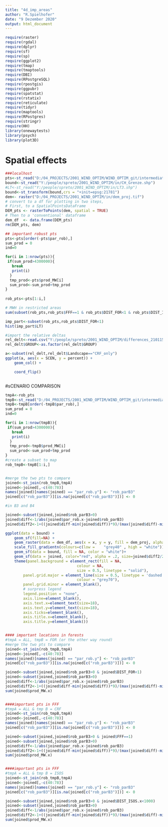 ```yaml
---
title: "4d_imp_areas"
author: "R.Spielhofer"
date: "9 Dezember 2020"
output: html_document
---
```


```r
require(raster)
require(rgdal)
require(dplyr)
require(sf)
require(sp)
require(ggplot2)
require(tmap)
require(tmaptools)
require(DBI)
require(RPostgreSQL)
require(rpostgis)
require(ggpubr)
require(spatstat)
require(rstatix)
require(reticulate)
require(tidyr)
require(maptools)
require(RPostgres)
require(stringr)
require(HH)
library(onewaytests)
library(psych)
library(plot3D)
```


# Spatial effects

```r

###localhost
pts<-st_read("D:/04_PROJECTS/2001_WIND_OPTIM/WIND_OPTIM_git/intermediate_steps/4_wp/pts_sel_210112/ISOS.shp")
bound<-st_read("Y:/people/spreto/2001_WIND_OPTIM/in/CH_Grenze.shp")
#LT<-st_read("Y:/people/spreto/2001_WIND_OPTIM/in/LT3.shp")
bound<-st_transform(bound,crs = "+init=epsg:21781") 
dem<- raster("D:/04_PROJECTS/2001_WIND_OPTIM/in/dem_proj.tif")
# convert to a df for plotting in two steps,
# First, to a SpatialPointsDataFrame
DEM_pts <- rasterToPoints(dem, spatial = TRUE)
# Then to a 'conventional' dataframe
dem_df  <- data.frame(DEM_pts)
rm(DEM_pts, dem)

## important robust pts
pts<-pts[order(-pts$par_rob),]
sum_prod = 0
ind=0

for(i in 1:nrow(pts)){
 if(sum_prod>4300000){
   break
   print(i)
  }
  tmp_prod<-pts$prod_MW[i]
  sum_prod<-sum_prod+tmp_prod
}
 
rob_pts<-pts[1:i,]

# MWH in restricted areas
sum(subset(rob_pts,rob_pts$FFF==1 & rob_pts$DIST_FOR<1 & rob_pts$DIST_ISOS>1000)$prod_MW)

```

```r
imp_part<-subset(rob_pts,rob_pts$DIST_FOR<1)
hist(imp_part$LT)
```

```r
#import the relative deltas 
rel_delt<-read.csv("Y:/people/spreto/2001_WIND_OPTIM/differences_210115.csv",sep=",")
rel_delt$GROUP<-as.factor(rel_delt$GROUP)

a<-subset(rel_delt,rel_delt$Landscape=="CRF_only")
ggplot(a, aes(x = SCEN, y = percent)) + 
    geom_col() +

    coord_flip()



```


#sCENARIO COMPARISON
```r
tmpA<-rob_pts
tmpB<-st_read("D:/04_PROJECTS/2001_WIND_OPTIM/WIND_OPTIM_git/intermediate_steps/4_wp/pts_sel_210112/ALL.shp")
tmpB<-tmpB[order(-tmpB$par_rob),]
sum_prod = 0
ind=0

for(i in 1:nrow(tmpB)){
 if(sum_prod>4300000){
   break
   print(i)
  }
  tmp_prod<-tmpB$prod_MW[i]
  sum_prod<-sum_prod+tmp_prod
}
#create a subset to map  
rob_tmpB<-tmpB[1:i,]


#merge the two pts to compare
joined<-st_join(rob_tmpB,tmpA)
joined<-joined[,-c(40:78)]
names(joined)[names(joined) == "par_rob.y"] <- "rob_parB3"
joined[c("rob_parB3")][is.na(joined[c("rob_parB3")])] <- 0

#in B3 and B4

joined<-subset(joined,joined$rob_parB3>0)
joined$diff<-1/abs(joined$par_rob.x-joined$rob_parB3)
joined$diff2<-1+((joined$diff-min(joined$diff))*9)/(max(joined$diff)-min(joined$diff))

ggplot(data = bound) +
    geom_sf(fill=NA) +
    geom_raster(data = dem_df, aes(x = x, y = y, fill = dem_proj, alpha=1.5))+
    scale_fill_gradientn(colours=c(low =  	"grey40" , high = "white"))+
    geom_sf(data = bound, fill = NA, color = "white")+
    geom_sf(data = joined, color="red", alpha = .2, size=joined$diff2/2)+
    theme(panel.background = element_rect(fill = NA,
                                colour = NA,
                                size = 0.5, linetype = "solid"),
        panel.grid.major = element_line(size = 0.5, linetype = 'dashed',
                                colour = "grey70"),
        panel.grid.minor = element_blank(),
        # surpress legend
        legend.position = "none",
        axis.line=element_blank(),
        axis.text.x=element_text(size=18),
        axis.text.y=element_text(size=18),
        axis.ticks=element_blank(),
        axis.title.x=element_blank(),
        axis.title.y=element_blank())


#### important locations in forests
#tmpA = ALL, tmpB = FOR (or the other way round)
#merge the two pts to compare
joined<-st_join(rob_tmpB,tmpA)
joined<-joined[,-c(40:78)]
names(joined)[names(joined) == "par_rob.y"] <- "rob_parB3"
joined[c("rob_parB3")][is.na(joined[c("rob_parB3")])] <- 0

joined<-subset(joined,joined$rob_parB3>0 & joined$DIST_FOR<1)
joined<-subset(joined,joined$rob_parB3>0)
joined$diff<-1/abs(joined$par_rob.x-joined$rob_parB3)
joined$diff2<-1+((joined$diff-min(joined$diff))*9)/(max(joined$diff)-min(joined$diff))
sum(joined$prod_MW.x)


####important pts in FFF
#tmpA = ALL & tmp B = CRF
joined<-st_join(rob_tmpB,tmpA)
joined<-joined[,-c(40:78)]
names(joined)[names(joined) == "par_rob.y"] <- "rob_parB3"
joined[c("rob_parB3")][is.na(joined[c("rob_parB3")])] <- 0

joined<-subset(joined,joined$rob_parB3>0 & joined$FFF==1)
joined<-subset(joined,joined$rob_parB3>0)
joined$diff<-1/abs(joined$par_rob.x-joined$rob_parB3)
joined$diff2<-1+((joined$diff-min(joined$diff))*9)/(max(joined$diff)-min(joined$diff))
sum(joined$prod_MW.x)


####important pts in FFF
#tmpA = ALL & tmp B = ISOS
joined<-st_join(rob_tmpB,tmpA)
joined<-joined[,-c(40:78)]
names(joined)[names(joined) == "par_rob.y"] <- "rob_parB3"
joined[c("rob_parB3")][is.na(joined[c("rob_parB3")])] <- 0

joined<-subset(joined,joined$rob_parB3>0 & joined$DIST_ISOS.x<1000)
joined<-subset(joined,joined$rob_parB3>0)
joined$diff<-1/abs(joined$par_rob.x-joined$rob_parB3)
joined$diff2<-1+((joined$diff-min(joined$diff))*9)/(max(joined$diff)-min(joined$diff))
sum(joined$prod_MW.x)


```

